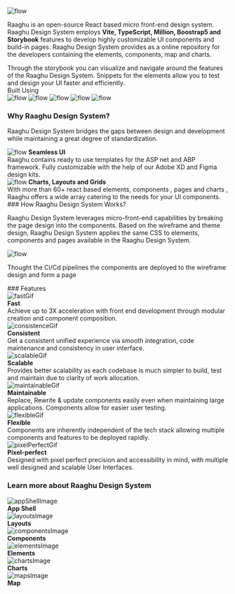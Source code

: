 
<Meta title="Introduction" />

<style>
  {`
  .demo{
     width:600px;
      height:auto;
      margin-left:100px;
      margin-bottom:20px;
  }
  .containerContent{
    margin-top:20px;
    line-height:28px;
    font-size:14px;
    margin-bottom:25px;
  }
    .how{
      width:600px;
      height:400px;
      margin-left:100px;
    }
    .subheading {
      --mediumdark: '#999999';
      font-weight: 900;
      font-size: 13px;
      color: #999;
      letter-spacing: 6px;
      line-height: 24px;
      text-transform: uppercase;
      margin-bottom: 12px;
      margin-top: 40px;
    }

    .link-list {
      margin-top:20px;
      display: grid;
      grid-template-columns: 1fr;
      grid-template-rows: 1fr 1fr;
      row-gap: 10px;
    }

    @media (min-width: 620px) {
      .link-list {
        row-gap: 20px;
        column-gap: 20px;
        grid-template-columns: 1fr 1fr;
      }
    }

    @media all and (-ms-high-contrast:none) {
    .link-list {
        display: -ms-grid;
        -ms-grid-columns: 1fr 1fr;
        -ms-grid-rows: 1fr 1fr;
      }
    }

    .link-item {
      display: block;
      padding: 20px 30px 20px 15px;
      border: 1px solid #00000010;
      border-radius: 5px;
      transition: background 150ms ease-out, border 150ms ease-out, transform 150ms ease-out;
      color: #333333;
      display: flex;
      align-items: flex-start;
    }

    .link-item:hover {
      border-color: #1EA7FD50;
      transform: translate3d(0, -3px, 0);
      box-shadow: rgba(0, 0, 0, 0.08) 0 3px 10px 0;
    }

    .link-item:active {
      border-color: #1EA7FD;
      transform: translate3d(0, 0, 0);
    }

    .link-item strong {
      font-weight: 700;
      display: block;
      margin-bottom: 2px;
    }

    .link-item img {
      height: 40px;
      width: 40px;
      margin-right: 15px;
      flex: none;
    }

    .link-item span {
      font-size: 14px;
      line-height: 20px;
    }

    .tip {
      display: inline-block;
      border-radius: 1em;
      font-size: 11px;
      line-height: 12px;
      font-weight: 700;
      background: #E7FDD8;
      color: #66BF3C;
      padding: 4px 12px;
      margin-right: 10px;
      vertical-align: top;
    }

    .tip-wrapper {
      font-size: 13px;
      line-height: 20px;
      margin-top: 40px;
      margin-bottom: 40px;
    }

    .tip-wrapper code {
      font-size: 12px;
      display: inline-block;
    }

    .toolsUsedSection {
       background-color:#EBF8FF;      
       padding:40px 40px;
       margin-bottom: 40px;
       text-align: center
   }
   .hoverContent img:hover {
      filter: drop-shadow(0px 8px 15px #005482);
    }

     .hoverContent img {
        height:73px;
        width:82px;
    }

     .seamlessUICard {    
      display:flex;
      background-color:#FADA9A;
      border-radius: 10px 10px 0px 0px;
    }
  
    .seamlessUIContent {
      background-color: #FAFAFA;
      padding: 1.5rem;
      margin: 0;
      border-radius: 0px 0px 10px 10px;
    }

    .chartsLayout {
      display: flex;
      background-color: #99D5F5;
      border-radius: 10px 10px 0px 0px;
    }

    .learnMoreSection {
      background-color: #F1F1F1;
      padding: 30px 30px;
      border-radius: 10px;
      text-align: center;
    }

    .learnMoreSection img {
      width: 100px; 
      height: 100px; 
      object-fit: cover;
}

  `}
  
</style>

<img className="bannerSection" src={bannerImage} alt="flow"/>

<div className="containerContent">
 <p>Raaghu is an open-source React based micro front-end design system. Raaghu Design System employs <b>Vite, TypeScript, Million, Boostrap5 and Storybook</b> 
 features to develop highly customizable UI components and build-in pages. Raaghu Design System provides as a online repository for the developers containing the elements, components, map and charts.</p>

</div>

<div style={{textAlign:"center"}}>
    Through the storybook you can visualize and navigate around the features of
    the Raaghu Design System. Snippets for the elements allow you to test and design your UI
    faster and efficiently.
</div>

<div className="toolsUsedSection">
  <div>
    Built Using
  </div>  
  <div style={{display: "flex", justifyContent: "space-between"}} className="hoverContent">
    <img className="reactImage" src={reactImage} alt="flow"/>
    <img className="viteImage" src={viteImage} alt="flow"/>
    <img className="typescriptImage" src={typescriptImage} alt="flow"/>
    <img className="bootstrapImage" src={bootstrapImage} alt="flow"/>
    <img className="storybookImage" src={storybookImage} alt="flow"/>
  </div>
</div>

<div style={{ textAlign: "center" }}>

### Why Raaghu Design System?

Raaghu Design System bridges the gaps between design and development while maintaining a great degree of standardization.

<div style={{ display: "flex",justifyContent: "space-between", gap: "1.5rem"}}>
  <div style={{border: "0"}}>
    <div className="seamlessUICard">
      <div>
         <img className="seamlessUIHoverImage" src={seamlessUIHoverImage} alt="flow" style={{height: "100px"}}/>
          <strong>Seamless UI</strong>
      </div>     
    </div>
    <div className="seamlessUIContent">      
        Raaghu contains ready to use templates for the ASP net and ABP framework. Fully customizable with the help of our Adobe XD and 
        Figma design kits.         
    </div>    
  </div>
  <div style={{border: "0"}}>
    <div className="chartsLayout">
      <div>
         <img className="chartsLayoutImage" src={chartsLayoutImage} alt="flow" style={{height: "100px"}}/>
        <strong>Charts, Layouts and Grids</strong>
      </div>     
    </div>
    <div style={{backgroundColor: "#FAFAFA", padding: "1.5rem", margin: "0", borderRadius: "0px 0px 10px 10px"}}>
     With more than 60+ react based elements, components , pages and charts , Raaghu offers a wide array catering to the needs for your UI components.
    </div>   
  </div>
</div>

<div style={{marginTop: "20px"}}>
  ### How Raaghu Design System Works?

  Raaghu Design System leverages micro-front-end capabilities by breaking the page design into the components. Based on the wireframe and theme design, Raaghu Design System applies the same CSS to elements, components and pages available in the Raaghu Design System.

  <img className="dasboardImage" src={dasboardImage} alt="flow"/>


  Thought the Ci/Cd pipelines the components are deployed to the wireframe design and form a page

</div>

</div>

<div style={{textAlign:"center", marginTop: "40px", marginBottom: "40px"}}>
  ### Features

  <div style={{display: "flex", justifyContent: "space-between"}}>
    <div>
      <div> 
        <img className="fastWebGif" src={fastWebGif} alt="fastGif" />
      </div>
      <div>
        <strong>Fast</strong>
      </div>
      <div>
        Achieve up to 3X acceleration with front end development through modular creation and component composition.
      </div>
    </div>
    <div>
      <div> 
        <img className="consistenceGif" src={consistenceGif} alt="consistenceGif" />
      </div>
      <div>
        <strong>Consistent</strong>
      </div>
      <div>
       Get a consistent unified experience via smooth integration, code maintenance and consistency in user interface.
      </div>
    </div>
    <div>
     <div> 
        <img className="scalableGif" src={scalableGif} alt="scalableGif" />
      </div>
      <div>
        <strong>Scalable</strong>
      </div>
      <div>
       Provides better scalability as each codebase is much simpler to build, test and maintain due to clarity of work allocation.
      </div>
    </div>
  </div>

   <div style={{display: "flex", justifyContent: "space-between", marginBottom: "40px"}}>
    <div>
      <div> 
        <img className="maintainableGif" src={maintainableGif} alt="maintainableGif" />
      </div>
      <div>
        <strong>Maintainable</strong>
      </div>
      <div>
        Replace, Rewrite & update components easily even when maintaining large applications. Components allow for easier user testing.
      </div>
    </div>
    <div>
      <div> 
        <img className="flexibleGif" src={flexibleGif} alt="flexibleGif" />
      </div>
      <div>
        <strong>Flexible</strong>
      </div>
      <div>
       Components are inherently independent of the tech stack allowing multiple components and features to be deployed rapidly.
      </div>
    </div>
    <div>
     <div> 
        <img className="pixelPerfectGif" src={pixelPerfectGif} alt="pixelPerfectGif" />
      </div>
      <div>
        <strong>Pixel-perfect</strong>
      </div>
      <div>
       Designed with pixel perfect precision and accessibility in mind, with multiple well designed and scalable User Interfaces.
      </div>
    </div>
  </div>
</div>



### Learn more about Raaghu Design System

<div style={{display: "flex", justifyContent: "space-between", marginTop: "40px"}}>
  
  <div className="learnMoreSection">
    <div> 
     <img className="appShellImage" src={appShellImage} alt="appShellImage" />
    </div>
    <div>
     <strong>App Shell</strong>
    </div>
  </div>

   <div className="learnMoreSection">
    <div> 
     <img className="layoutsImage" src={layoutsImage} alt="layoutsImage" />
    </div>
    <div>
     <strong>Layouts</strong>
    </div>
  </div>

   <div className="learnMoreSection">
    <div> 
     <img className="componentsImage" src={componentsImage} alt="componentsImage" />
    </div>
    <div>
     <strong>Components</strong>
    </div>
  </div>

   <div className="learnMoreSection">
    <div> 
     <img className="elementsImage" src={elementsImage} alt="elementsImage" />
    </div>
    <div>
     <strong>Elements</strong>
    </div>
  </div>

   <div className="learnMoreSection">
    <div> 
     <img className="chartsImage" src={chartsImage} alt="chartsImage" />
    </div>
    <div>
     <strong>Charts</strong>
    </div>
  </div>

   <div className="learnMoreSection">
    <div> 
     <img className="mapsImage" src={mapsImage} alt="mapsImage" />
    </div>
    <div>
     <strong>Map</strong>
    </div>
  </div>

</div>



